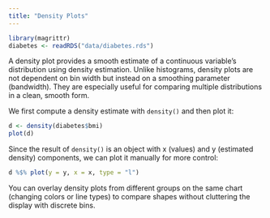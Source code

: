 ```yaml
---
title: "Density Plots"
---
```


```r
library(magrittr)
diabetes <- readRDS("data/diabetes.rds")
```

A density plot provides a smooth estimate of a continuous variable’s distribution using density estimation. Unlike histograms, density plots are not dependent on bin width but instead on a smoothing parameter (bandwidth). They are especially useful for comparing multiple distributions in a clean, smooth form.

We first compute a density estimate with `density()` and then plot it:

```r
d <- density(diabetes$bmi)
plot(d)
```

Since the result of `density()` is an object with x (values) and y (estimated density) components, we can plot it manually for more control:

```r
d %$% plot(y = y, x = x, type = "l")
```

You can overlay density plots from different groups on the same chart (changing colors or line types) to compare shapes without cluttering the display with discrete bins.
